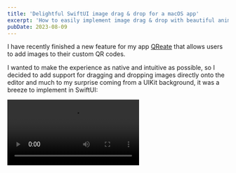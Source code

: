 ```yaml
---
title: 'Delightful SwiftUI image drag & drop for a macOS app'
excerpt: 'How to easily implement image drag & drop with beautiful animations in a SwiftUI app'
pubDate: 2023-08-09
---
```



I have recently finished a new feature for my app [QReate]() that allows users to add images to their custom QR codes.

I wanted to make the experience as native and intuitive as possible, so I decided to add support for dragging and dropping images directly onto the editor and much to my surprise coming from a UIKit background, it was a breeze to implement in SwiftUI:

<Video src="/assets/posts/qreate-drag-and-drop/finished.mp4" />

## The view

The view I added support for dragging and dropping images is simple and acts as a canvas for the QR code the user is creating:

```swift:QRCodeCanvas.swift
import SwiftUI

struct QRCodeCanvas: View {
    @Binding var qrCode: QRCodeModel

    var body: some View {
        QRCodeView(qrCode: $qrCode)
    }
}
```

The view above simply renders a custom view that is passed a binding to the QR code model that is being edited.

## Adding support for dragging and dropping

Adding support for dragging and dropping images onto a SwiftUI view is rather simple. You just need to add a view modifier, specify the `UTTypes` you'd like to support (in this case just `.image`) and provide a closure that will be called when the user drops an image onto the view.

We will also create a `@State` property to keep track of whether the user is currently dragging an image over the view or not so that we can update our UI accordingly:

```swift:QRCodeCanvas.swift
import SwiftUI
import QRCode

struct QRCodeCanvas: View {
    @Binding var qrCode: QRCodeModel
    @State private var isTargeted: Bool = false

    var body: some View {
        QRCodeView(qrCode: $qrCode)
            .onDrop(of: [.image], isTargeted: $isTargeted, perform: { providers in
                return true
            })
    }
}
```

While we are already supporting dragging and dropping images onto the view, we are not making it clear to the user a clear that the feature is available:

<Video src="/assets/posts/qreate-drag-and-drop/no-feedback.mov" />

## Updating the UI

Let's provide an overlay that is only shown when the `isTargeted` property is set to `true`.

To make things look as smooth as possible, we will also add a view modifier to animate whenever the `isTargeted` property changes:

```swift:QRCodeCanvas.swift
import SwiftUI

struct QRCodeCanvas: View {
    @Binding var qrCode: QRCodeModel
    @State private var isTargeted: Bool = false

    var body: some View {
        QRCodeView(qrCode: $qrCode)
            .onDrop(of: [.image], isTargeted: $isTargeted, perform: { providers in
                return true
            })
            .overlay {
                if isTargeted {
                    ZStack {
                        Color.black.opacity(0.7)

                        VStack(spacing: 8) {
                            Image(systemName: "plus.circle.fill")
                                .font(.system(size: 60))
                            Text("Drop your image here...")
                        }
                        .font(.largeTitle)
                        .fontWeight(.heavy)
                        .foregroundColor(.white)
                        .frame(maxWidth: 250)
                        .multilineTextAlignment(.center)
                    }
                }
            }
            .animation(.default, value: isTargeted)
    }
}
```

When we next run the app and drag an image over the view, we should see the following:

<Video src="/assets/posts/qreate-drag-and-drop/overlay.mp4" />

## Hadling a drop

Last but not least, we need to do something whenever the user drops an image onto the view.

In the closure we provide to the `onDrop` view modifier, we need to make sure we can get the first provider from the closure's parameter and then load the data representation for the `.image` type. We can then initialise an `NSImage` instance with the data and assign it to the QR code model.

```swift:QRCodeCanvas.swift
import SwiftUI
import QRCode

struct QRCodeCanvas: View {
    @Binding var qrCode: QRCodeModel
    @State private var isTargeted: Bool = false

    var body: some View {
        QRCodeView(qrCode: $qrCode)
            .onDrop(of: [.image], isTargeted: $isTargeted, perform: { providers in
                guard let provider = providers.first else { return false }

                _ = provider.loadDataRepresentation(for: .image) { data, error in
                    if error == nil, let data {
                        DispatchQueue.main.async {
                            qrCode.image.image = NSImage(data: data)
                        }
                    }
                }

                return true
            })
            .overlay {
                if isTargeted {
                    ZStack {
                        Color.black.opacity(0.7)

                        VStack(spacing: 8) {
                            Image(systemName: "plus.circle.fill")
                                .font(.system(size: 60))
                            Text("Drop your image here...")
                        }
                        .font(.largeTitle)
                        .fontWeight(.heavy)
                        .foregroundColor(.white)
                        .frame(maxWidth: 250)
                        .multilineTextAlignment(.center)
                    }
                }
            }
            .animation(.default, value: isTargeted)
    }
}
```

With that, we are done! We can now drag and drop images onto our view and they will be added to the QR code model. 🎉

<Video src="/assets/posts/qreate-drag-and-drop/finished.mp4" />
